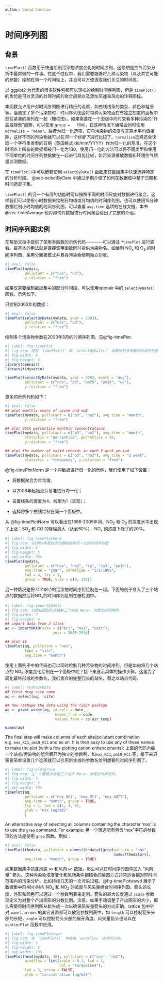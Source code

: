 ```yaml
---
author: David Carslaw
---
```


# 时间序列图 {#sec-timePlot}

## 背景 {#sec-timePlotBack}

`timePlot()` 函数用于快速绘制污染物浓度变化的时间序列，这恐怕是空气污染分析中最常做的一件事。在这个过程中，我们需要能够将几种污染物（以及其它可能的参数）绘制在同一个时间轴上，并且可以方便选取我们关注的时间段。

以 [ggplot2]{.pkg} 为代表的很多软件包都可以轻松的绘制时间序列图，但是 `timePlot()` 的优势是可以灵活的处理时间的聚合周期以及添加风速和风向的注释图标。

本函数允许用户对时间序列图进行精细的设置，如曲线线条的类型、颜色和粗细等。当选定了多个污染物时，时间序列图会将每种污染物画在有独立刻度的面板中然后紧凑的排列在一起（栅栏图）。如果需要在一个面板中同时查看多种污染的“升高或降低”趋势，可以使用 `group =   TRUE`，在这种情况下通常会同时使用 `normalise = "mean"`。后者为归一化选项，它将污染物的浓度与其算术平均值相除，这样不同的污染物就可以在*同一个标度下*进行比较了。`normalise`选择还会读取一个字符串类型的日期（英国格式 dd/mm/YYYY）作为归一化的基准，在这个时间点上所有的数据都被归一化为100。使用归一化的方法可以将不同类型和使用不同单位的时间序列数据放在一起进行趋势比较，如污染源排放数据和环境空气质量监测数据。

在 `timePlot()`中可以嵌套使用 `selectByDate()` 函数来在数据集中快速选择特定的分析时段。 @sec-selectByDate 中通过示例介绍了如何在数据框中基于日期和时间选定子集。

`timePlot()` 的另一个有用的功能时可以按照不同的时间尺度对数据进行聚合。这样我们可以使用小时数据来绘制日均值或月均值的时间序列图，也可以使用15分钟数据绘制小时均值的时间序列图。可以查看 `avg.time` 选项的在线文档，本书@sec-timeAverage 也对如何对数据进行时间聚合给出了完整的介绍。

## 时间序列图实例

在帮助文档中提供了使用本函数的示例代码————可以通过 `?timePlot` 进行查看。最基本的用法就是直接调用函数同时提供污染物名。如绘制 NO~x~ 和 O~3~ 的时间序列图，采用分面板模式并且各污染物使用独立刻度。

```r
#| eval: false
timePlot(mydata, 
         pollutant = c("nox", "o3"), 
         y.relation = "free")
```

如果仅需要绘制数据集中的部分时间段，可以使用[openair]{.pkg} 中的 `selectByDate()` 函数。示例如下。

只绘制2003年的数据：

```r
#| eval: false
timePlot(selectByDate(mydata, year = 2003), 
         pollutant = c("nox", "o3"), 
         y.relation = "free")
```

绘制多个污染物参数在2003年8月的时间序列图，见@fig-timePlot.

```r
#| label: fig-timePlot
#| fig-cap: 使用 `timePlot()` 和 `selectByDate()` 函数绘制多参数的时间序列图。数据选定为2003年8月。
#| fig-width: 8
#| fig-height: 8
library(openair)
library(tidyverse)

timePlot(selectByDate(mydata, year = 2003, month = "aug"),
         pollutant = c("nox", "o3", "pm25", "pm10", "ws"),
         y.relation = "free")
```

更多的示例代码如下：

```r
#| eval: false
## plot monthly means of ozone and no2
timePlot(mydata, pollutant = c("o3", "no2"), avg.time = "month",
         y.relation = "free")

## plor 95th percentile monthly concentrations
timePlot(mydata, pollutant = c("o3", "no2"), avg.time = "month",
         statistic = "percentile", percentile = 95,
         y.relation = "free")

## plot the number of valid records in each 2-week period
timePlot(mydata, pollutant = c("o3", "no2"), avg.time = "2 week",
         statistic = "frequency", y.relation = "free")
```

@fig-timePlotNorm 是一个将数据进行归一化的示例，我们使用了如下设置：

-   将数据聚合为年均值;

-   以2008年起始点为基准进行均一化；

-   设置线条的宽度为4，线型为1（实现）；

-   选择将多个曲线绘制在同一个面板中。

从 @fig-timePlotNorm 可以看出在1998-2005年间，NO~2~ 和 O~3~ 的浓度水平出现了上涨；SO~2~ 和 CO 的降幅最大（达到60%），NO~x~ 的浓度下降了约20%。

```r
#| label: fig-timePlotNorm
#| fig-cap: 以1998年起始点为基础绘制归一化的时间序列图
#| fig-width: 8
#| fig-height: 5
#| out-width: 70%
timePlot(mydata, 
         pollutant = c("nox", "no2", "co", "so2", "pm10"),
         avg.time = "year", normalise = "1/1/1998", 
         lwd = 4, lty = 1,
         group = TRUE, ylim = c(0, 120))
```

另一种情况是把*几个站点*的污染物时间序列绘制在一起。下面的例子导入了三个站点的数据然后将NO~x~的时间序列绘制在栅栏图中。

```r
#| label: fig-importAQdata
#| fig-cap: 以栅栏图的形式绘制三个站点 NO~x~ 浓度的时间序列。
#| fig-width: 7
#| fig-height: 4
## import data from 3 sites
aq <- importUKAQ(site = c("kc1", "my1", "nott"), 
                      year = 2005:2010)

## plot it
timePlot(aq, pollutant = "nox", 
         type = "site", 
         avg.time = "month")
```

使用上面例子中的代码也可以同时绘制几种污染物的时间序列。但是如何将几个站点的 NO~x~ 浓度变化绘制在一个面板中呢？接下来展示具体的操作步骤。这里为了简化最终形成的参数名，我们舍弃的完整冗长的站名，替之以站点代码。

```r
#| label: reshapeData
## first drop site name
aq <- select(aq, -site)

## now reshape the data using the tidyr package
aq <- pivot_wider(aq, id_cols = date, 
                       names_from = code, 
                       values_from = co:air_temp)

names(aq)
```

The final step will make columns of each site/pollutant combination e.g. `nox_KC1`, `pm10_KC1` and so on. It is then easy to use any of these names to make the plot (with a few plotting option enhancements):
上面的代码为每一个站点/污染物的组合展开为独立的参数列，如`nox_KC1`, `pm10_KC1` 等，接下来只需要简单设置几个选项就可以引用新生成的参数名绘制想要的时间序列图了。

```r
#| label: fig-plotGroup
#| fig-cap: 在一个面板中绘制三个站点 NO~x~ 浓度的时间序列。
#| fig-width: 7
#| fig-height: 5
#| out-width: 70%
timePlot(aq, 
         pollutant = c("nox_KC1", "nox_MY1", "nox_NOTT"),
         avg.time = "month", group = TRUE,
         lty = 1, lwd = c(1, 3, 5),
         ylab = "nox (ug/m3)"
         )
```

An alternative way of selecting all columns containing the character 'nox' is to use the `grep` command. For example:
另一个筛选所有包含“nox”字符的参数项的方法是使用 `grep` 函数。例如：

```r
#| eval: false
timePlot(thedata, pollutant = names(thedata)[grep(pattern = "nox", 
                                                  names(thedata))],
         avg.time = "month", group = TRUE)
```

如果数据集中包含风速 `ws` 和风向 `wd` 数据，那么可以在时间序列图中加入 “风向量” 箭头。这种污染物浓度变化和风场条件相结合的绘图方式非常适合相对短时间范围内的污染分析，比如持续几天的一次污染过程。@fig-timePlotwswd 展示了数据集中前48小时内 NO~x~ 和 NO~2~ 的浓度与风矢量组合时间序列图。箭头的长度、外形和颜色可以通过一个参数列表来定制。箭头的最大长度通过 `scale` 参数项定义为对整个产出图形的分数比例。注意，如果手动调整了产出图形的大小，那么需要将时间序列图从新生成一次以确保风矢量箭头的方向正确。[lattice]{.pkg} 包中针对 `panel.arrows` 的其它设置都可以放到参数列表中，如 `length` 可以控制箭头头部的长短，`angle` 可以控制箭头头部的展开角度。风矢量箭头也可以在 `scatterPlot` 函数中应用。

```r
#| label: fig-timePlotwswd
#| fig-cap: 在 `timePlot()` 中使用 `windflow` 选项的示例。
#| fig-width: 9
#| fig-height: 5
#| out-width: 90%
timePlot(head(mydata, 48), pollutant = c("nox", "no2"), 
         windflow = list(scale = 0.1, lwd = 2, 
                         col = "turquoise4"), 
         lwd = 3, group = FALSE, 
         ylab = "concentration (ug/m3)")
```
